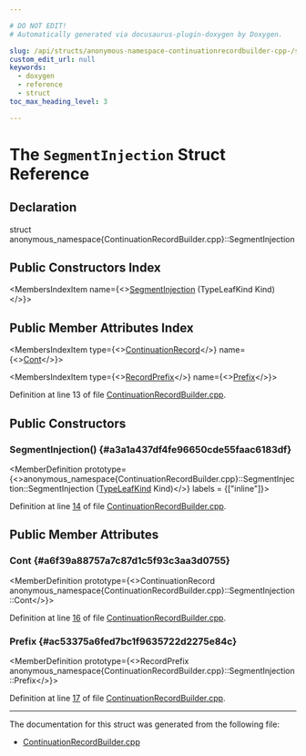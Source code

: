 ```yaml
---

# DO NOT EDIT!
# Automatically generated via docusaurus-plugin-doxygen by Doxygen.

slug: /api/structs/anonymous-namespace-continuationrecordbuilder-cpp-/segmentinjection
custom_edit_url: null
keywords:
  - doxygen
  - reference
  - struct
toc_max_heading_level: 3

---
```





# The `SegmentInjection` Struct Reference

<DoxygenPage pluginConfig={pluginConfig}>



## Declaration

<CodeBlock>struct anonymous_namespace{ContinuationRecordBuilder.cpp}::SegmentInjection</CodeBlock>

## Public Constructors Index

<MembersIndex>

<MembersIndexItem
  name={<><a href="#a3a1a437df4fe96650cde55faac6183df">SegmentInjection</a> (TypeLeafKind Kind)</>}>
</MembersIndexItem>

</MembersIndex>

## Public Member Attributes Index

<MembersIndex>

<MembersIndexItem
  type={<><a href="/docs/api/structs/anonymous-namespace-continuationrecordbuilder-cpp-/continuationrecord">ContinuationRecord</a></>}
  name={<><a href="#a6f39a88757a7c87d1c5f93c3aa3d0755">Cont</a></>}>
</MembersIndexItem>

<MembersIndexItem
  type={<><a href="/docs/api/structs/llvm/codeview/recordprefix">RecordPrefix</a></>}
  name={<><a href="#ac53375a6fed7bc1f9635722d2275e84c">Prefix</a></>}>
</MembersIndexItem>

</MembersIndex>


Definition at line 13 of file <a href="/docs/api/files/lib/lib/debuginfo/lib/debuginfo/codeview/continuationrecordbuilder-cpp">ContinuationRecordBuilder.cpp</a>.

<SectionDefinition>

## Public Constructors

### SegmentInjection() {#a3a1a437df4fe96650cde55faac6183df}

<MemberDefinition
  prototype={<>anonymous&#95;namespace&#123;ContinuationRecordBuilder.cpp&#125;::SegmentInjection::SegmentInjection (<a href="/docs/api/namespaces/llvm/codeview/#a945d5dcbe78d400d17656726e2f6089b">TypeLeafKind</a> Kind)</>}
  labels = {["inline"]}>

Definition at line <a href="/docs/api/files/lib/lib/debuginfo/lib/debuginfo/codeview/continuationrecordbuilder-cpp/#l00014">14</a> of file <a href="/docs/api/files/lib/lib/debuginfo/lib/debuginfo/codeview/continuationrecordbuilder-cpp">ContinuationRecordBuilder.cpp</a>.
</MemberDefinition>

</SectionDefinition>

<SectionDefinition>

## Public Member Attributes

### Cont {#a6f39a88757a7c87d1c5f93c3aa3d0755}

<MemberDefinition
  prototype={<>ContinuationRecord anonymous&#95;namespace&#123;ContinuationRecordBuilder.cpp&#125;::SegmentInjection::Cont</>}>

Definition at line <a href="/docs/api/files/lib/lib/debuginfo/lib/debuginfo/codeview/continuationrecordbuilder-cpp/#l00016">16</a> of file <a href="/docs/api/files/lib/lib/debuginfo/lib/debuginfo/codeview/continuationrecordbuilder-cpp">ContinuationRecordBuilder.cpp</a>.
</MemberDefinition>

### Prefix {#ac53375a6fed7bc1f9635722d2275e84c}

<MemberDefinition
  prototype={<>RecordPrefix anonymous&#95;namespace&#123;ContinuationRecordBuilder.cpp&#125;::SegmentInjection::Prefix</>}>

Definition at line <a href="/docs/api/files/lib/lib/debuginfo/lib/debuginfo/codeview/continuationrecordbuilder-cpp/#l00017">17</a> of file <a href="/docs/api/files/lib/lib/debuginfo/lib/debuginfo/codeview/continuationrecordbuilder-cpp">ContinuationRecordBuilder.cpp</a>.
</MemberDefinition>

</SectionDefinition>

<hr/>

The documentation for this struct was generated from the following file:

<ul>
<li><a href="/docs/api/files/lib/lib/debuginfo/lib/debuginfo/codeview/continuationrecordbuilder-cpp">ContinuationRecordBuilder.cpp</a></li>
</ul>

</DoxygenPage>

